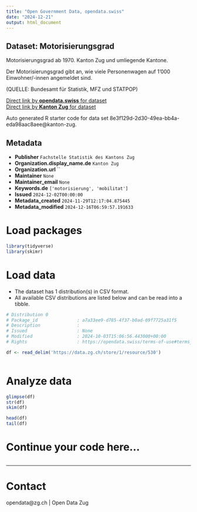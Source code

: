 ```yaml
---
title: "Open Government Data, opendata.swiss"
date: "2024-12-21"
output: html_document
---
```


## Dataset: Motorisierungsgrad

Motorisierungsgrad  ab 1970. Kanton Zug und umliegende Kantone.

Der Motorisierungsgrad gibt an, wie viele Personenwagen auf 1'000 Einwohner/-innen angemeldet sind.

(QUELLE: Bundesamt für Statistik, MFZ und STATPOP)

[Direct link by **opendata.swiss** for dataset](https://opendata.swiss/de/dataset/motorisierungsgrad)<br>
[Direct link by **Kanton Zug** for dataset](https://www.zg.ch/behoerden/gesundheitsdirektion/statistikfachstelle/themen/11-mobilitaet-und-verkehr/fahrzeuge)

Auto generated R starter code for data set 8e3f129d-2d30-49ea-bb4a-eda98aac8aee@kanton-zug.

## Metadata

- **Publisher** `Fachstelle Statistik des Kantons Zug`
- **Organization.display_name.de** `Kanton Zug`
- **Organization.url** ``
- **Maintainer** `None`
- **Maintainer_email** `None`
- **Keywords.de** `['motorisierung', 'mobilitat']`
- **Issued** `2024-12-02T00:00:00`
- **Metadata_created** `2024-11-29T12:17:04.875445`
- **Metadata_modified** `2024-12-16T06:59:57.191633`


# Load packages

```r

library(tidyverse)
library(skimr)

```

# Load data

-   The dataset has 1 distribution(s) in CSV format.
-   All available CSV distributions are listed below and can be read into a tibble.

```r

# Distribution 0
# Package_id               : a7a33ee9-d785-4f37-b0ad-69f7725a31f5
# Description              : 
# Issued                   : None
# Modified                 : 2024-10-03T15:06:56.443000+00:00
# Rights                   : https://opendata.swiss/terms-of-use#terms_open

df <- read_delim('https://data.zg.ch/store/1/resource/530')



```

# Analyze data

```r

glimpse(df)
str(df)
skim(df)

head(df)
tail(df)

```

# Continue your code here...

```r

```

------------------------------------------------------------------------

# Contact

opendata@zg.ch | Open Data Zug
